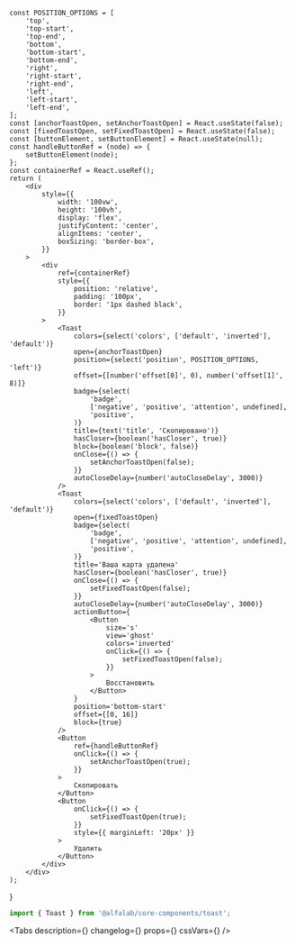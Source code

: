 

<Meta title='Components/Toast' component={Toast} id='Toast' />

<!-- Canvas -->

    const POSITION_OPTIONS = [
        'top',
        'top-start',
        'top-end',
        'bottom',
        'bottom-start',
        'bottom-end',
        'right',
        'right-start',
        'right-end',
        'left',
        'left-start',
        'left-end',
    ];
    const [anchorToastOpen, setAnchorToastOpen] = React.useState(false);
    const [fixedToastOpen, setFixedToastOpen] = React.useState(false);
    const [buttonElement, setButtonElement] = React.useState(null);
    const handleButtonRef = (node) => {
        setButtonElement(node);
    };
    const containerRef = React.useRef();
    return (
        <div
            style={{
                width: '100vw',
                height: '100vh',
                display: 'flex',
                justifyContent: 'center',
                alignItems: 'center',
                boxSizing: 'border-box',
            }}
        >
            <div
                ref={containerRef}
                style={{
                    position: 'relative',
                    padding: '100px',
                    border: '1px dashed black',
                }}
            >
                <Toast
                    colors={select('colors', ['default', 'inverted'], 'default')}
                    open={anchorToastOpen}
                    position={select('position', POSITION_OPTIONS, 'left')}
                    offset={[number('offset[0]', 0), number('offset[1]', 8)]}
                    badge={select(
                        'badge',
                        ['negative', 'positive', 'attention', undefined],
                        'positive',
                    )}
                    title={text('title', 'Скопировано')}
                    hasCloser={boolean('hasCloser', true)}
                    block={boolean('block', false)}
                    onClose={() => {
                        setAnchorToastOpen(false);
                    }}
                    autoCloseDelay={number('autoCloseDelay', 3000)}
                />
                <Toast
                    colors={select('colors', ['default', 'inverted'], 'default')}
                    open={fixedToastOpen}
                    badge={select(
                        'badge',
                        ['negative', 'positive', 'attention', undefined],
                        'positive',
                    )}
                    title='Ваша карта удалена'
                    hasCloser={boolean('hasCloser', true)}
                    onClose={() => {
                        setFixedToastOpen(false);
                    }}
                    autoCloseDelay={number('autoCloseDelay', 3000)}
                    actionButton={
                        <Button
                            size='s'
                            view='ghost'
                            colors='inverted'
                            onClick={() => {
                                setFixedToastOpen(false);
                            }}
                        >
                            Восстановить
                        </Button>
                    }
                    position='bottom-start'
                    offset={[0, 16]}
                    block={true}
                />
                <Button
                    ref={handleButtonRef}
                    onClick={() => {
                        setAnchorToastOpen(true);
                    }}
                >
                    Скопировать
                </Button>
                <Button
                    onClick={() => {
                        setFixedToastOpen(true);
                    }}
                    style={{ marginLeft: '20px' }}
                >
                    Удалить
                </Button>
            </div>
        </div>
    );
}

<Story name='Toast'>
    <ToastExample />
</Story>

<!-- Docs -->

<ComponentHeader
    name='Toast'
    version={version}
    package={name}
    design='https://www.figma.com/file/cdNnkh2QdxuvYLrBm4cubM/Web-%3A%3A-Core-Default-Components?node-id=10153%3A65922'
/>

```jsx
import { Toast } from '@alfalab/core-components/toast';
```

<Tabs
    description={<Description />}
    changelog={<Changelog />}
    props={<ArgsTable of={ToastTS} />}
    cssVars={<CssVars css={styles} />}
/>
